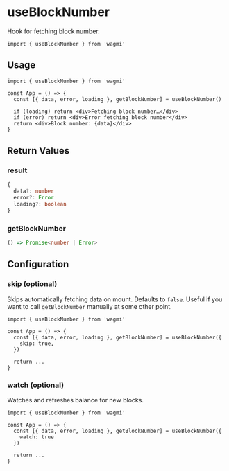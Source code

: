 # useBlockNumber

Hook for fetching block number.

```tsx
import { useBlockNumber } from 'wagmi'
```

## Usage

```tsx
import { useBlockNumber } from 'wagmi'

const App = () => {
  const [{ data, error, loading }, getBlockNumber] = useBlockNumber()

  if (loading) return <div>Fetching block number…</div>
  if (error) return <div>Error fetching block number</div>
  return <div>Block number: {data}</div>
}
```

## Return Values

### result

```ts
{
  data?: number
  error?: Error
  loading?: boolean
}
```

### getBlockNumber

```ts
() => Promise<number | Error>
```

## Configuration

### skip (optional)

Skips automatically fetching data on mount. Defaults to `false`. Useful if you want to call `getBlockNumber` manually at some other point.

```tsx highlight='5'
import { useBlockNumber } from 'wagmi'

const App = () => {
  const [{ data, error, loading }, getBlockNumber] = useBlockNumber({
    skip: true,
  })

  return ...
}
```

### watch (optional)

Watches and refreshes balance for new blocks.

```tsx highlight='5'
import { useBlockNumber } from 'wagmi'

const App = () => {
  const [{ data, error, loading }, getBlockNumber] = useBlockNumber({
    watch: true
  })

  return ...
}
```
